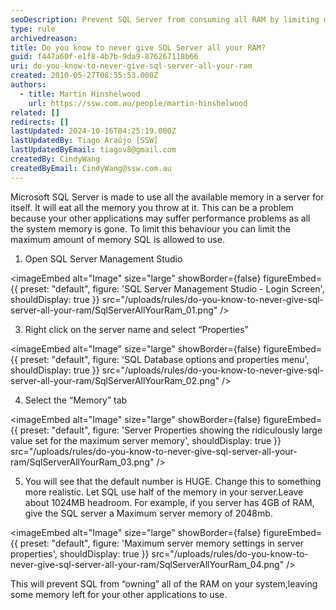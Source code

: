 ```yaml
---
seoDescription: Prevent SQL Server from consuming all RAM by limiting maximum server memory to ensure optimal system performance.
type: rule
archivedreason:
title: Do you know to never give SQL Server all your RAM?
guid: f447a60f-e1f8-4b7b-9da9-876267118b66
uri: do-you-know-to-never-give-sql-server-all-your-ram
created: 2010-05-27T08:55:53.000Z
authors:
  - title: Martin Hinshelwood
    url: https://ssw.com.au/people/martin-hinshelwood
related: []
redirects: []
lastUpdated: 2024-10-16T04:25:19.000Z
lastUpdatedBy: Tiago Araújo [SSW]
lastUpdatedByEmail: tiagov8@gmail.com
createdBy: CindyWang
createdByEmail: CindyWang@ssw.com.au
---
```


Microsoft SQL Server is made to use all the available memory in a server for itself. It will eat all the memory you throw at it. This can be a problem because your other applications may suffer performance problems as all the system memory is gone. To limit this behaviour you can limit the maximum amount of memory SQL is allowed to use.
1. Open SQL Server Management Studio

   
<imageEmbed
  alt="Image"
  size="large"
  showBorder={false}
  figureEmbed={{
    preset: "default",
    figure: 'SQL Server Management Studio - Login Screen',
    shouldDisplay: true
  }}
  src="/uploads/rules/do-you-know-to-never-give-sql-server-all-your-ram/SqlServerAllYourRam_01.png"
/>

3. Right click on the server name and select “Properties”

   
<imageEmbed
  alt="Image"
  size="large"
  showBorder={false}
  figureEmbed={{
    preset: "default",
    figure: 'SQL Database options and properties menu',
    shouldDisplay: true
  }}
  src="/uploads/rules/do-you-know-to-never-give-sql-server-all-your-ram/SqlServerAllYourRam_02.png"
/>

4. Select the “Memory” tab

   
<imageEmbed
  alt="Image"
  size="large"
  showBorder={false}
  figureEmbed={{
    preset: "default",
    figure: 'Server Properties showing the ridiculously large value set for the maximum server memory',
    shouldDisplay: true
  }}
  src="/uploads/rules/do-you-know-to-never-give-sql-server-all-your-ram/SqlServerAllYourRam_03.png"
/>

5. You will see that the default number is HUGE. Change this to something more realistic. Let SQL use half of the memory in your server.Leave about 1024MB headroom. For example, if you server has 4GB of RAM, give the SQL server a Maximum server memory of 2048mb.

   
<imageEmbed
  alt="Image"
  size="large"
  showBorder={false}
  figureEmbed={{
    preset: "default",
    figure: 'Maximum server memory settings in server properties',
    shouldDisplay: true
  }}
  src="/uploads/rules/do-you-know-to-never-give-sql-server-all-your-ram/SqlServerAllYourRam_04.png"
/>

This will prevent SQL from “owning” all of the RAM on your system,leaving some memory left for your other applications to use.
